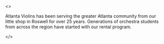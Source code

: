 <>

Atlanta Violins has been serving the greater Atlanta community
from our little shop in Roswell for over 25 years. Generations of
orchestra students from across the region have started with our
rental program.

</>
